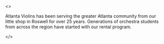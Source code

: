 <>

Atlanta Violins has been serving the greater Atlanta community
from our little shop in Roswell for over 25 years. Generations of
orchestra students from across the region have started with our
rental program.

</>
